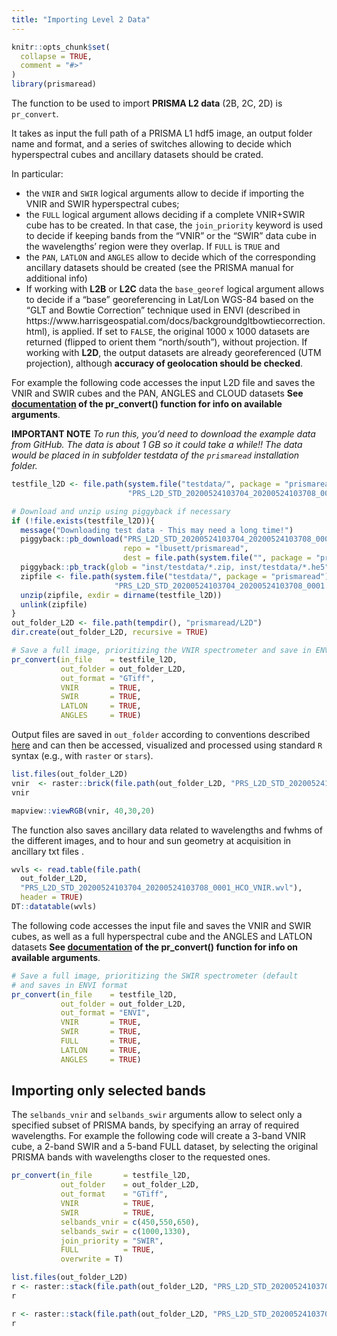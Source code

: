 ```yaml
---
title: "Importing Level 2 Data"
---
```


```r
knitr::opts_chunk$set(
  collapse = TRUE,
  comment = "#>"
)
library(prismaread)
```

The function to be used to import __PRISMA L2 data__ (2B, 2C, 2D) is `pr_convert`. 

It takes as input the full path of a PRISMA L1 hdf5 image, an output folder name and format, and a series of switches
allowing to decide which hyperspectral cubes and ancillary datasets should be crated.

In particular: 

- the `VNIR` and `SWIR` logical arguments allow to decide if importing the VNIR and SWIR hyperspectral cubes; 
- the `FULL` logical argument allows deciding if a complete VNIR+SWIR cube has to be created.
In that case, the `join_priority` keyword is used to decide if keeping bands from the "VNIR" or the "SWIR" data
cube in the wavelengths' region were they overlap. If `FULL` is `TRUE` and 
- the `PAN`, `LATLON` and `ANGLES` allow to decide which of the 
corresponding ancillary datasets should be created (see the PRISMA manual for additional info)
- If working with __L2B__ or __L2C__ data the `base_georef` logical argument allows to decide if a "base" georeferencing in 
Lat/Lon WGS-84 based on the "GLT and Bowtie  Correction" technique used in ENVI (described in  
https://www.harrisgeospatial.com/docs/backgroundgltbowtiecorrection.html), is  applied. If set to `FALSE`, the original 1000 x   1000 datasets are returned (flipped to orient them "north/south"), without   projection. If working with __L2D__, the output 
datasets are already georeferenced (UTM projection), although __accuracy of geolocation should be checked__. 

For example the following code accesses the input L2D file and saves the VNIR and SWIR cubes and the PAN, ANGLES and CLOUD datasets __See [documentation](reference/pr_convert.html) of the pr_convert() function for info on available arguments__. 

__IMPORTANT NOTE__ _To run this, you'd need to download the example data from GitHub. The 
data is about 1 GB so it could take a while!! The data would be placed in in subfolder
_testdata_ of the `prismaread` installation folder._

```r
testfile_l2D <- file.path(system.file("testdata/", package = "prismaread"),
                          "PRS_L2D_STD_20200524103704_20200524103708_0001.he5")

# Download and unzip using piggyback if necessary
if (!file.exists(testfile_l2D)){
  message("Downloading test data - This may need a long time!")
  piggyback::pb_download("PRS_L2D_STD_20200524103704_20200524103708_0001.zip",
                         repo = "lbusett/prismaread",
                         dest = file.path(system.file("", package = "prismaread"), "/testdata"))
  piggyback::pb_track(glob = "inst/testdata/*.zip, inst/testdata/*.he5")
  zipfile <- file.path(system.file("testdata/", package = "prismaread"),
                       "PRS_L2D_STD_20200524103704_20200524103708_0001.zip")
  unzip(zipfile, exdir = dirname(testfile_l2D))
  unlink(zipfile)
}
out_folder_L2D <- file.path(tempdir(), "prismaread/L2D")
dir.create(out_folder_L2D, recursive = TRUE)

# Save a full image, prioritizing the VNIR spectrometer and save in ENVI format
pr_convert(in_file    = testfile_l2D,
           out_folder = out_folder_L2D,
           out_format = "GTiff",
           VNIR       = TRUE, 
           SWIR       = TRUE,
           LATLON     = TRUE,
           ANGLES     = TRUE)
```

Output files are saved in `out_folder` according to conventions described [here](articles/Output-Format-and-Naming.Rmd) and can then be accessed, visualized and processed using standard `R` syntax (e.g., with `raster` or `stars`).

```r

list.files(out_folder_L2D)
vnir  <- raster::brick(file.path(out_folder_L2D, "PRS_L2D_STD_20200524103704_20200524103708_0001_HCO_VNIR.tif"))
vnir

mapview::viewRGB(vnir, 40,30,20)
```

The function also saves ancillary data related to wavelengths and fwhms of the different images, and to hour and sun geometry at acquisition in ancillary txt files . 

```r
wvls <- read.table(file.path(
  out_folder_L2D, 
  "PRS_L2D_STD_20200524103704_20200524103708_0001_HCO_VNIR.wvl"), 
  header = TRUE)
DT::datatable(wvls)
```

The following code accesses the input file and saves the VNIR and SWIR cubes, as well as a full hyperspectral cube and the ANGLES and LATLON datasets __See [documentation](reference/pr_convert.html) of the pr_convert() function for info on available arguments__.

```r

# Save a full image, prioritizing the SWIR spectrometer (default 
# and saves in ENVI format
pr_convert(in_file    = testfile_l2D,
           out_folder = out_folder_L2D,
           out_format = "ENVI",
           VNIR       = TRUE, 
           SWIR       = TRUE,
           FULL       = TRUE,
           LATLON     = TRUE,
           ANGLES     = TRUE)

```

## Importing only selected bands

The `selbands_vnir` and `selbands_swir` arguments allow to select only a specified subset of 
PRISMA bands, by specifying an array of required wavelengths. For example the following code
will create a 3-band VNIR cube, a 2-band SWIR and a 5-band FULL dataset, by selecting the
original PRISMA bands with wavelengths closer to the requested ones. 

```r
pr_convert(in_file       = testfile_l2D,
           out_folder    = out_folder_L2D,
           out_format    = "GTiff",
           VNIR          = TRUE, 
           SWIR          = TRUE, 
           selbands_vnir = c(450,550,650), 
           selbands_swir = c(1000,1330), 
           join_priority = "SWIR",
           FULL          = TRUE,
           overwrite = T)

list.files(out_folder_L2D)
r <- raster::stack(file.path(out_folder_L2D, "PRS_L2D_STD_20200524103704_20200524103708_0001_HCO_VNIR.tif"))
r

r <- raster::stack(file.path(out_folder_L2D, "PRS_L2D_STD_20200524103704_20200524103708_0001_HCO_SWIR.tif"))
r

```


